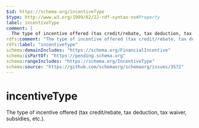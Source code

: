 ```yaml
---
$id: https://schema.org/incentiveType
$type: http://www.w3.org/1999/02/22-rdf-syntax-ns#Property
label: incentiveType
comment: |
  The type of incentive offered (tax credit/rebate, tax deduction, tax waiver, subsidies, etc.).
rdfs:comment: "The type of incentive offered (tax credit/rebate, tax deduction, tax waiver, subsidies, etc.)."
rdfs:label: "incentiveType"
schema:domainIncludes: "https://schema.org/FinancialIncentive"
schema:isPartOf: "https://pending.schema.org"
schema:rangeIncludes: "https://schema.org/IncentiveType"
schema:source: "https://github.com/schemaorg/schemaorg/issues/3572"
---
```


# incentiveType

The type of incentive offered (tax credit/rebate, tax deduction, tax waiver, subsidies, etc.).

